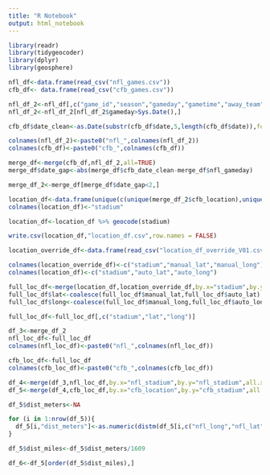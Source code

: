 ```yaml
---
title: "R Notebook"
output: html_notebook
---
```


```r
library(readr)
library(tidygeocoder)
library(dplyr)
library(geosphere)
```


```r
nfl_df<-data.frame(read_csv("nfl_games.csv"))
cfb_df<- data.frame(read_csv("cfb_games.csv"))
```

```r
nfl_df_2<-nfl_df[,c("game_id","season","gameday","gametime","away_team","home_team","roof","stadium")]
nfl_df_2<-nfl_df_2[nfl_df_2$gameday>Sys.Date(),]

cfb_df$date_clean<-as.Date(substr(cfb_df$date,5,length(cfb_df$date)),format="%b %d")

colnames(nfl_df_2)<-paste0("nfl_",colnames(nfl_df_2))
colnames(cfb_df)<-paste0("cfb_",colnames(cfb_df))
```

```r
merge_df<-merge(cfb_df,nfl_df_2,all=TRUE)
merge_df$date_gap<-abs(merge_df$cfb_date_clean-merge_df$nfl_gameday)

merge_df_2<-merge_df[merge_df$date_gap<2,]

```

```r
location_df<-data.frame(unique(c(unique(merge_df_2$cfb_location),unique(merge_df_2$nfl_stadium))))
colnames(location_df)<-"stadium"

location_df<-location_df %>% geocode(stadium) 

write.csv(location_df,"location_df.csv",row.names = FALSE)

location_override_df<-data.frame(read_csv("location_df_override_V01.csv"))

colnames(location_override_df)<-c("stadium","manual_lat","manual_long")
colnames(location_df)<-c("stadium","auto_lat","auto_long")

full_loc_df<-merge(location_df,location_override_df,by.x="stadium",by.y="stadium",all.x=TRUE)
full_loc_df$lat<-coalesce(full_loc_df$manual_lat,full_loc_df$auto_lat)
full_loc_df$long<-coalesce(full_loc_df$manual_long,full_loc_df$auto_long)

full_loc_df<-full_loc_df[,c("stadium","lat","long")]
```

```r
df_3<-merge_df_2
nfl_loc_df<-full_loc_df
colnames(nfl_loc_df)<-paste0("nfl_",colnames(nfl_loc_df))

cfb_loc_df<-full_loc_df
colnames(cfb_loc_df)<-paste0("cfb_",colnames(cfb_loc_df))

df_4<-merge(df_3,nfl_loc_df,by.x="nfl_stadium",by.y="nfl_stadium",all.x=TRUE)
df_5<-merge(df_4,cfb_loc_df,by.x="cfb_location",by.y="cfb_stadium",all.x=TRUE)
```

```r
df_5$dist_meters<-NA

for (i in 1:nrow(df_5)){
  df_5[i,"dist_meters"]<-as.numeric(distm(df_5[i,c("nfl_long","nfl_lat")],df_5[i,c("cfb_long","cfb_lat")]))
}

df_5$dist_miles<-df_5$dist_meters/1609

df_6<-df_5[order(df_5$dist_miles),]
```

